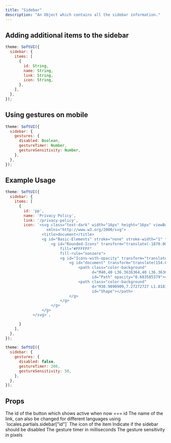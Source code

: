 ```yaml
---
title: "Sidebar"
description: "An Object which contains all the sidebar information."
---
```


## Adding additional items to the sidebar

```js
theme: SoftUI({
  sidebar: {
    items: [
      {
        id: String,
        name: String,
        link: String,
        icon: String,
      },
    ],
  },
});
```

## Using gestures on mobile

```js
theme: SoftUI({
  sidebar: {
    gestures: {
      disabled: Boolean,
      gestureTimer: Number,
      gestureSensitivity: Number,
    },
  },
});
```

## Example Usage

```js
theme: SoftUI({
  sidebar: {
    items: [
      {
        id: 'pp',
        name: 'Privacy Policy',
        link: '/privacy-policy',
        icon: `<svg class="text-dark" width="16px" height="16px" viewBox="0 0 40 44" version="1.1"
                  xmlns="http://www.w3.org/2000/svg">
                <title>document</title>
                <g id="Basic-Elements" stroke="none" stroke-width="1" fill="none" fill-rule="evenodd">
                    <g id="Rounded-Icons" transform="translate(-1870.000000, -591.000000)"
                        fill="#FFFFFF"
                        fill-rule="nonzero">
                        <g id="Icons-with-opacity" transform="translate(1716.000000, 291.000000)">
                            <g id="document" transform="translate(154.000000, 300.000000)">
                                <path class="color-background"
                                      d="M40,40 L36.3636364,40 L36.3636364,3.63636364 L5.45454545,3.63636364 L5.45454545,0 L38.1818182,0 C39.1854545,0 40,0.814545455 40,1.81818182 L40,40 Z"
                                      id="Path" opacity="0.603585379"></path>
                                <path class="color-background"
                                      d="M30.9090909,7.27272727 L1.81818182,7.27272727 C0.814545455,7.27272727 0,8.08727273 0,9.09090909 L0,41.8181818 C0,42.8218182 0.814545455,43.6363636 1.81818182,43.6363636 L30.9090909,43.6363636 C31.9127273,43.6363636 32.7272727,42.8218182 32.7272727,41.8181818 L32.7272727,9.09090909 C32.7272727,8.08727273 31.9127273,7.27272727 30.9090909,7.27272727 Z M18.1818182,34.5454545 L7.27272727,34.5454545 L7.27272727,30.9090909 L18.1818182,30.9090909 L18.1818182,34.5454545 Z M25.4545455,27.2727273 L7.27272727,27.2727273 L7.27272727,23.6363636 L25.4545455,23.6363636 L25.4545455,27.2727273 Z M25.4545455,20 L7.27272727,20 L7.27272727,16.3636364 L25.4545455,16.3636364 L25.4545455,20 Z"
                                      id="Shape"></path>
                            </g>
                        </g>
                    </g>
                </g>
            </svg>`,

      }
    ],
  },
});
```

```js
theme: SoftUI({
  sidebar: {
    gestures: {
      disabled: false,
      gestureTimer: 200,
      gestureSensitivity: 50,
    },
  },
});
```

## Props
<ResponseField name="items" type="Array" required>
  <Expandable title="properties" defaultOpen>
    <ResponseField name="id" type="string" required>
      The id of the button which shows active when now === id
    </ResponseField>
    <ResponseField name="name" type="string" required>
      The name of the link, can also be changed for different languages using `locales.partials.sidebar["id"]`
    </ResponseField>
    <ResponseField name="icon" type="string" required>
      The icon of the item
    </ResponseField>
  </Expandable>
</ResponseField>
<ResponseField name="gestures" type="Object" required>
  <Expandable title="properties" defaultOpen>
    <ResponseField name="disabled" type="boolean" required>
      Indicate if the sidebar should be disabled
    </ResponseField>
    <ResponseField name="gestureTimer" type="number">
      The gesture timer in milliseconds
    </ResponseField>
    <ResponseField name="gestureSensitivity" type="number">
      The gesture sensitivity in pixels
    </ResponseField>
  </Expandable>
</ResponseField>
